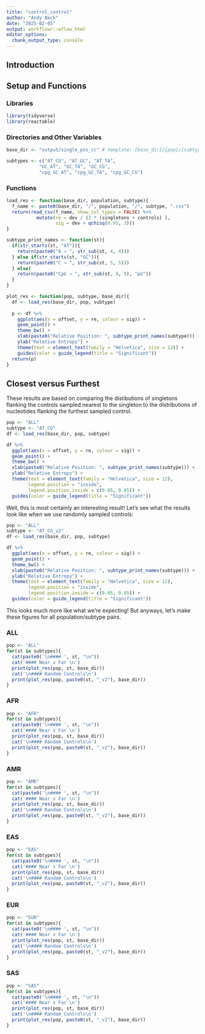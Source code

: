 ```yaml
---
title: "control_control"
author: "Andy Beck"
date: "2025-02-05"
output: workflowr::wflow_html
editor_options:
  chunk_output_type: console
---
```


## Introduction

## Setup and Functions

### Libraries 

```r
library(tidyverse)
library(reactable)
```

### Directories and Other Variables

```r
base_dir <- "output/single_pos_cc" # template: {base_dir}/{pop}/{subtype}.csv or {subtype}_v2.csv

subtypes <- c("AT_CG", "AT_GC", "AT_TA",
            "GC_AT", "GC_TA", "GC_CG",
            "cpg_GC_AT", "cpg_GC_TA", "cpg_GC_CG")
```

### Functions

```r
load_res <- function(base_dir, population, subtype){
  f_name <- paste0(base_dir, "/", population, "/", subtype, ".csv")
  return(read_csv(f_name, show_col_types = FALSE) %>%
           mutate(re = dev / (2 * (singletons + controls) ),
                  sig = dev > qchisq(0.95, 3)))
}

subtype_print_names <- function(st){
  if(str_starts(st, "AT")){
    return(paste0("A → ", str_sub(st, 4, 4)))
  } else if(str_starts(st, "GC")){
    return(paste0("C → ", str_sub(st, 5, 5)))
  } else{
    return(paste0("CpG → ", str_sub(st, 9, 9), "pG"))
  }
}

plot_res <- function(pop, subtype, base_dir){
  df <- load_res(base_dir, pop, subtype)
  
  p <- df %>%
    ggplot(aes(x = offset, y = re, colour = sig)) +
    geom_point() +
    theme_bw() +
    xlab(paste0("Relative Position: ", subtype_print_names(subtype))) +
    ylab("Relative Entropy") +
    theme(text = element_text(family = "Helvetica", size = 12)) +
    guides(color = guide_legend(title = "Significant"))
  return(p)
}
```

## Closest versus Furthest

These results are based on comparing the distibutions of singletons flanking the controls sampled nearest to the singleton to the distributions of nucleotides flanking the furthest sampled control.

```r
pop <- "ALL"
subtype <- "AT_CG"
df <- load_res(base_dir, pop, subtype)

df %>%
  ggplot(aes(x = offset, y = re, colour = sig)) +
  geom_point() +
  theme_bw() +
  xlab(paste0("Relative Position: ", subtype_print_names(subtype))) +
  ylab("Relative Entropy") +
  theme(text = element_text(family = "Helvetica", size = 12),
        legend.position = "inside",
        legend.position.inside = c(0.85, 0.85)) +
  guides(color = guide_legend(title = "Significant"))

```

Well, this is most certainly an interesting result! Let's see what the results look like when we use randomly sampled controls:

```r
pop <- "ALL"
subtype <- "AT_CG_v2"
df <- load_res(base_dir, pop, subtype)

df %>%
  ggplot(aes(x = offset, y = re, colour = sig)) +
  geom_point() +
  theme_bw() +
  xlab(paste0("Relative Position: ", subtype_print_names(subtype))) +
  ylab("Relative Entropy") +
  theme(text = element_text(family = "Helvetica", size = 12),
        legend.position = "inside",
        legend.position.inside = c(0.85, 0.85)) +
  guides(color = guide_legend(title = "Significant"))
```

This looks much more like what we're expecting! But anyways, let's make these figures for all population/subtype pairs.

### ALL

```r

pop <- "ALL"
for(st in subtypes){
  cat(paste0('\n#### ', st, "\n"))
  cat('#### Near v Far \n')
  print(plot_res(pop, st, base_dir))
  cat('\n#### Random Controls\n')
  print(plot_res(pop, paste0(st, "_v2"), base_dir))
}

```

### AFR

```r
pop <- "AFR"
for(st in subtypes){
  cat(paste0('\n#### ', st, "\n"))
  cat('#### Near v Far \n')
  print(plot_res(pop, st, base_dir))
  cat('\n#### Random Controls\n')
  print(plot_res(pop, paste0(st, "_v2"), base_dir))
}
```

### AMR

```r
pop <- "AMR"
for(st in subtypes){
  cat(paste0('\n#### ', st, "\n"))
  cat('#### Near v Far \n')
  print(plot_res(pop, st, base_dir))
  cat('\n#### Random Controls\n')
  print(plot_res(pop, paste0(st, "_v2"), base_dir))
}
```

### EAS

```r
pop <- "EAS"
for(st in subtypes){
  cat(paste0('\n#### ', st, "\n"))
  cat('#### Near v Far \n')
  print(plot_res(pop, st, base_dir))
  cat('\n#### Random Controls\n')
  print(plot_res(pop, paste0(st, "_v2"), base_dir))
}
```

### EUR

```r
pop <- "EUR"
for(st in subtypes){
  cat(paste0('\n#### ', st, "\n"))
  cat('#### Near v Far \n')
  print(plot_res(pop, st, base_dir))
  cat('\n#### Random Controls\n')
  print(plot_res(pop, paste0(st, "_v2"), base_dir))
}
```

### SAS

```r
pop <- "SAS"
for(st in subtypes){
  cat(paste0('\n#### ', st, "\n"))
  cat('#### Near v Far \n')
  print(plot_res(pop, st, base_dir))
  cat('\n#### Random Controls\n')
  print(plot_res(pop, paste0(st, "_v2"), base_dir))
}
```


